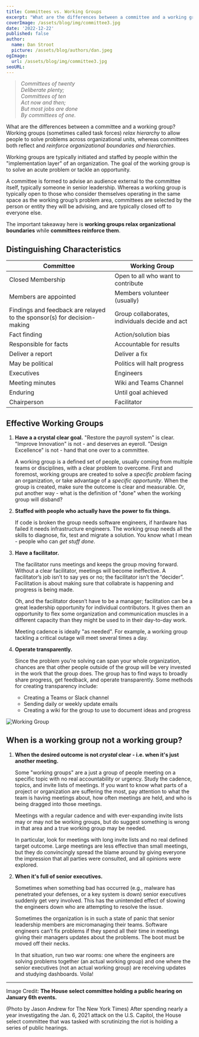 ```yaml
---
title: Committees vs. Working Groups
excerpt: "What are the differences between a committee and a working group? Working groups relax hierarchy to allow people to solve problems across organizational units, whereas committees both reflect and reinforce organizational boundaries and hierarchies."
coverImage: /assets/blog/img/committee3.jpg
date: '2022-12-22'
published: false
author:
  name: Dan Stroot
  picture: /assets/blog/authors/dan.jpeg
ogImage:
  url: /assets/blog/img/committee3.jpg
seoURL: 
---
```


>_Committees of twenty<br/>Deliberate plenty;<br/>Committees of ten<br/>Act now and then;<br/>But most jobs are done<br/>By committees of one._

What are the differences between a committee and a working group? Working groups (sometimes called task forces) _relax hierarchy_ to allow people to solve problems across organizational units, whereas committees both reflect and _reinforce organizational boundaries and hierarchies_.

Working groups are typically initiated and staffed by people within the "implementation layer" of an organization. The goal of the working group is to solve an acute problem or tackle an opportunity. 

A committee is formed to advise an audience external to the committee itself, typically someone in senior leadership. Whereas a working group is typically open to those who consider themselves operating in the same space as the working group’s problem area, committees are selected by the person or entity they will be advising, and are typically closed off to everyone else.

The important takeaway here is **working groups relax organizational boundaries** while **committees reinforce them**. 

## Distinguishing Characteristics

| Committee | Working Group |
|-----------|---------------|
| Closed Membership | Open to all who want to contribute |
| Members are appointed | Members volunteer (usually) |
| Findings and feedback are relayed to the sponsor(s) for decision-making | Group collaborates, individuals decide and act |
| Fact finding | Action/solution bias |
| Responsible for facts | Accountable for results |
| Deliver a report | Deliver a fix |
| May be political | Politics will halt progress |
| Executives | Engineers |
| Meeting minutes | Wiki and Teams Channel |
| Enduring | Until goal achieved |
| Chairperson | Facilitator |

## Effective Working Groups

1. **Have a a crystal clear goal.** "Restore the payroll system" is clear. "Improve Innovation" is not - and deserves an eyeroll. "Design Excellence" is not - hand that one over to a committee. 

    A working group is a defined set of people, usually coming from multiple teams or disciplines, with a clear problem to overcome. First and foremost, working groups are created to solve a _specific problem_ facing an organization, or take advantage of a _specific opportunity_. When the group is created, make sure the outcome is clear and measurable. Or, put another way - what is the definition of "done" when the working group will disband?

2. **Staffed with people who actually have the power to fix things.** 

    If code is broken the group needs software engineers, if hardware has failed it needs infrastructure engineers. The working group needs all the skills to diagnose, fix, test and migrate a solution. You know what I mean - people who can _get stuff done_.

3. **Have a facilitator.**

    The facilitator runs meetings and keeps the group moving forward. Without a clear facilitator, meetings will become ineffective. A facilitator’s job isn’t to say yes or no; the facilitator isn’t the “decider”. Facilitation is about making sure that collabrate is happening and progress is being made. 
    
    Oh, and the facilitator doesn’t have to be a manager; facilitation can be a great leadership opportunity for individual contributors. It gives them an opportunity to flex some organization and communication muscles in a different capacity than they might be used to in their day-to-day work.
    
    Meeting cadence is ideally "as needed". For example, a working group tackling a critical outage will meet several times a day.

5. **Operate transparently.**

    Since the problem you’re solving can span your whole organization, chances are that other people outside of the group will be very invested in the work that the group does. The group has to find ways to broadly share progress, get feedback, and operate transparently. Some methods for creating transparency include:

    - Creating a Teams or Slack channel
    - Sending daily or weekly update emails
    - Creating a wiki for the group to use to document ideas and progress


![Working Group](/assets/blog/img/working_group.jpg)

## When is a working group not a working group?

1. **When the desired outcome is not _crystal_ clear - i.e. when it's just another meeting.**

    Some "working groups" are a just a group of people meeting on a specific topic with no real accountability or urgency. Study the cadence, topics, and invite lists of meetings. If you want to know what parts of a project or organization are suffering the most, pay attention to what the team is having meetings about, how often meetings are held, and who is being dragged into those meetings. 

    Meetings with a regular cadence and with ever-expanding invite lists may or may not be working groups, but do suggest something is wrong in that area and a true working group may be needed.
    
    In particular, look for meetings with long invite lists and no real defined target outcome. Large meetings are less effective than small meetings, but they do convincingly spread the blame around by giving everyone the impression that all parties were consulted, and all opinions were explored. 

1. **When it's full of senior executives.** 

    Sometimes when something bad has occurred (e.g., malware has penetrated your defenses, or a key system is down) senior executives suddenly get very involved. This has the unintended effect of slowing the engineers down who are attempting to resolve the issue. 

    Sometimes the organization is in such a state of panic that senior leadership members are micromanaging their teams. Software engineers can’t fix problems if they spend all their time in meetings giving their managers updates about the problems. The boot must be moved off their necks. 

    In that situation, run two war rooms: one where the engineers are solving problems together (an actual working group) and one where the senior executives (not an actual working group) are receiving updates and studying dashboards. Voila!

---

Image Credit: **The House select committee holding a public hearing on January 6th events.**

<span className="text-sm">
(Photo by Jason Andrew for The New York Times) After spending nearly a year investigating the Jan. 6, 2021 attack on the U.S. Capitol, the House select committee that was tasked with scrutinizing the riot is holding a series of public hearings.
</span>
